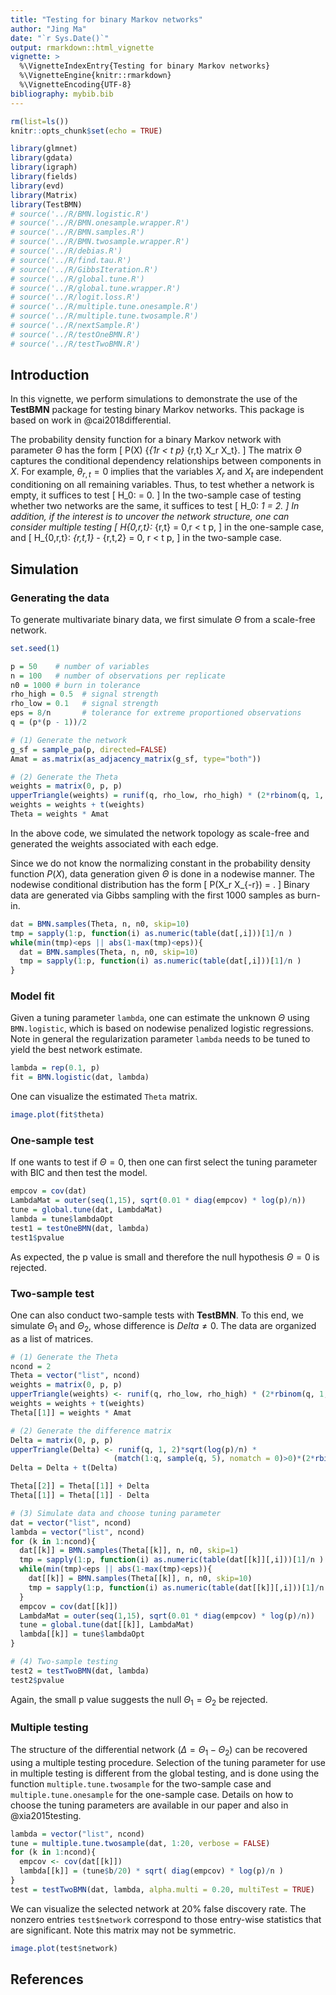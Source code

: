 ```yaml
---
title: "Testing for binary Markov networks"
author: "Jing Ma"
date: "`r Sys.Date()`"
output: rmarkdown::html_vignette
vignette: >
  %\VignetteIndexEntry{Testing for binary Markov networks}
  %\VignetteEngine{knitr::rmarkdown}
  %\VignetteEncoding{UTF-8}
bibliography: mybib.bib
---
```


```r
rm(list=ls())
knitr::opts_chunk$set(echo = TRUE)

library(glmnet)
library(gdata)
library(igraph)
library(fields)
library(evd)
library(Matrix)
library(TestBMN)
# source('../R/BMN.logistic.R')
# source('../R/BMN.onesample.wrapper.R')
# source('../R/BMN.samples.R')
# source('../R/BMN.twosample.wrapper.R')
# source('../R/debias.R')
# source('../R/find.tau.R')
# source('../R/GibbsIteration.R')
# source('../R/global.tune.R')
# source('../R/global.tune.wrapper.R')
# source('../R/logit.loss.R')
# source('../R/multiple.tune.onesample.R')
# source('../R/multiple.tune.twosample.R')
# source('../R/nextSample.R')
# source('../R/testOneBMN.R')
# source('../R/testTwoBMN.R')

```

## Introduction
In this vignette, we perform simulations to demonstrate the use of the **TestBMN** package for testing binary Markov networks. This package is based on work in @cai2018differential. 

The probability density function for a binary Markov network with parameter $\Theta$ has the form
\[
P(X) \propto \exp\left\{\sum_{1\le r < t \le p} \theta_{r,t} X_r X_t\right\}.
\]
The matrix $\Theta$ captures the conditional dependency relationships between components in $X$. For example, $\theta_{r,t}=0$ implies that the variables $X_r$ and $X_t$ are independent conditioning on all remaining variables. Thus, to test whether a network is empty, it suffices to test 
\[
H_0: \Theta = 0.
\]
In the two-sample case of testing whether two networks are the same, it suffices to test
\[
H_0: \Theta_1 = \Theta_2. 
\]
In addition, if the interest is to uncover the network structure, one can consider multiple testing
\[
H_{0,r,t}: \theta_{r,t} = 0,\quad 1\le r < t \le p,
\]
in the one-sample case, and 
\[
H_{0,r,t}: \theta_{r,t,1} - \theta_{r,t,2} = 0, \quad 1\le r < t \le p,
\]
in the two-sample case. 

## Simulation

### Generating the data
To generate multivariate binary data, we first simulate $\Theta$ from a scale-free network. 

```r
set.seed(1)

p = 50    # number of variables
n = 100   # number of observations per replicate
n0 = 1000 # burn in tolerance
rho_high = 0.5  # signal strength 
rho_low = 0.1   # signal strength 
eps = 8/n       # tolerance for extreme proportioned observations
q = (p*(p - 1))/2

# (1) Generate the network  
g_sf = sample_pa(p, directed=FALSE)
Amat = as.matrix(as_adjacency_matrix(g_sf, type="both"))

# (2) Generate the Theta  
weights = matrix(0, p, p)
upperTriangle(weights) = runif(q, rho_low, rho_high) * (2*rbinom(q, 1, 0.5) - 1)
weights = weights + t(weights)
Theta = weights * Amat
```

In the above code, we simulated the network topology as scale-free and generated the weights associated with each edge. 

Since we do not know the normalizing constant in the probability density function $P(X)$, data generation given $\Theta$ is done in a nodewise manner. The nodewise conditional distribution has the form 
\[
P(X_r \mid X_{-r}) = \frac{\exp(X_r \sum_{j: j\ne r} X_j \theta_{r,j})}{\exp(-X_r \sum_{j: j\ne r} X_j \theta_{r,j}) + \exp(X_r \sum_{j: j\ne r} X_j \theta_{r,j})}.
\]
Binary data are generated via Gibbs sampling with the first 1000 samples as burn-in.

```r
dat = BMN.samples(Theta, n, n0, skip=10)
tmp = sapply(1:p, function(i) as.numeric(table(dat[,i]))[1]/n )
while(min(tmp)<eps || abs(1-max(tmp)<eps)){
  dat = BMN.samples(Theta, n, n0, skip=10)
  tmp = sapply(1:p, function(i) as.numeric(table(dat[,i]))[1]/n )
}
```

### Model fit
Given a tuning parameter `lambda`, one can estimate the unknown $\Theta$ using `BMN.logistic`, which is based on nodewise penalized logistic regressions. Note in general the regularization parameter `lambda` needs to be tuned to yield the best network estimate. 
```r
lambda = rep(0.1, p)
fit = BMN.logistic(dat, lambda)
```

One can visualize the estimated `Theta` matrix. 
```r
image.plot(fit$theta)
```

### One-sample test
If one wants to test if $\Theta=0$, then one can first select the tuning parameter with BIC and then test the model. 

```r
empcov = cov(dat)
LambdaMat = outer(seq(1,15), sqrt(0.01 * diag(empcov) * log(p)/n))
tune = global.tune(dat, LambdaMat)
lambda = tune$lambdaOpt
test1 = testOneBMN(dat, lambda)
test1$pvalue
```

As expected, the p value is small and therefore the null hypothesis $\Theta=0$ is rejected. 

### Two-sample test
One can also conduct two-sample tests with **TestBMN**. To this end, we simulate $\Theta_1$ and $\Theta_2$, whose difference is $Delta\ne 0$. The data are organized as a list of matrices. 
```r
# (1) Generate the Theta
ncond = 2
Theta = vector("list", ncond)
weights = matrix(0, p, p)
upperTriangle(weights) <- runif(q, rho_low, rho_high) * (2*rbinom(q, 1, 0.5) - 1)
weights = weights + t(weights)
Theta[[1]] = weights * Amat

# (2) Generate the difference matrix
Delta = matrix(0, p, p)
upperTriangle(Delta) <- runif(q, 1, 2)*sqrt(log(p)/n) * 
                       (match(1:q, sample(q, 5), nomatch = 0)>0)*(2*rbinom(q, 1, 0.5) - 1)
Delta = Delta + t(Delta)

Theta[[2]] = Theta[[1]] + Delta
Theta[[1]] = Theta[[1]] - Delta

# (3) Simulate data and choose tuning parameter
dat = vector("list", ncond)
lambda = vector("list", ncond)
for (k in 1:ncond){
  dat[[k]] = BMN.samples(Theta[[k]], n, n0, skip=1)
  tmp = sapply(1:p, function(i) as.numeric(table(dat[[k]][,i]))[1]/n )
  while(min(tmp)<eps || abs(1-max(tmp)<eps)){
    dat[[k]] = BMN.samples(Theta[[k]], n, n0, skip=10)
    tmp = sapply(1:p, function(i) as.numeric(table(dat[[k]][,i]))[1]/n )
  }
  empcov = cov(dat[[k]])
  LambdaMat = outer(seq(1,15), sqrt(0.01 * diag(empcov) * log(p)/n))
  tune = global.tune(dat[[k]], LambdaMat)
  lambda[[k]] = tune$lambdaOpt
}

# (4) Two-sample testing
test2 = testTwoBMN(dat, lambda)
test2$pvalue
```

Again, the small p value suggests the null $\Theta_1=\Theta_2$ be rejected.

### Multiple testing
The structure of the differential network ($\Delta = \Theta_1 - \Theta_2$) can be recovered using a multiple testing procedure. Selection of the tuning parameter for use in multiple testing is different from the global testing, and is done using the function `multiple.tune.twosample` for the two-sample case and `multiple.tune.onesample` for the one-sample case. Details on how to choose the tuning parameters are available in our paper and also in @xia2015testing. 

```r
lambda = vector("list", ncond)
tune = multiple.tune.twosample(dat, 1:20, verbose = FALSE)
for (k in 1:ncond){
  empcov <- cov(dat[[k]])
  lambda[[k]] = (tune$b/20) * sqrt( diag(empcov) * log(p)/n )
}
test = testTwoBMN(dat, lambda, alpha.multi = 0.20, multiTest = TRUE)
```

We can visualize the selected network at 20\% false discovery rate. The nonzero entries `test$network` correspond to those entry-wise statistics that are significant. Note this matrix may not be symmetric. 
```r
image.plot(test$network)
```

## References